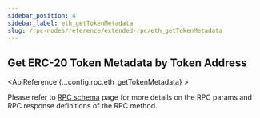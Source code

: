 ```yaml
---
sidebar_position: 4
sidebar_label: eth_getTokenMetadata
slug: /rpc-nodes/reference/extended-rpc/eth_getTokenMetadata
---
```



## Get ERC-20 Token Metadata by Token Address

<ApiReference {...config.rpc.eth_getTokenMetadata} >
<Admonition type="info" title="Note">

Please refer to <a href="/rpc-nodes/reference/evm-rpc-schema">RPC schema</a> page for more details on the RPC params and RPC response definitions of the RPC method. 
</Admonition>
</ApiReference>
